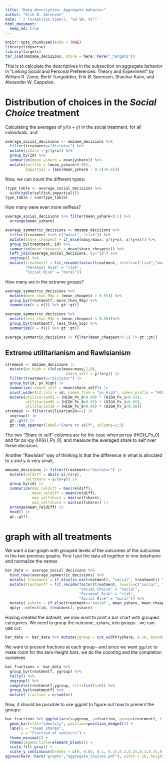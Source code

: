 ```yaml
---
title: "Data description: Aggregate behavior"
author: "Erik Ø. Sørensen"
date: '`r format(Sys.time(), "%d %B, %Y")`'
html_document:
  keep_md: true
---
```


```r
knitr::opts_chunk$set(echo = TRUE)
library(tidyverse)
library(targets)
tar_load(mmzame_decisions, store = here::here("_targets"))
```

This is to calculate the descriptives in the subsection on aggregate behavior in 
"Linking Social and Personal Preferences: Theory and Experiment" by William R. Zame, 
Bertil Tungodden, Erik Ø. Sørensen, Shachar Kariv, and Alexander W. Cappelen. 

# Distribution of choices in the *Social Choice* treatment

Calculating the averages of $y/(x+y)$ in the social treatment, for all individuals,
and 
```r
average_social_decisions <- mmzame_decisions %>% 
  filter(treatment=="dictator") %>%
  mutate(yshare = y/(y+x)) %>%
  group_by(id) %>%
  summarize(mean_yshare = mean(yshare)) %>%
  mutate(selfish = (mean_yshare>0.95),
         impartial = (abs(mean_yshare - 0.5)<0.05))
```

Now, we can count the different types:
```r
(type_table <- average_social_decisions %>% 
  with(table(selfish,impartial)))
type_table / sum(type_table)
```

How many were even more selfless? 
```r
average_social_decisions %>% filter(mean_yshare<0.5) %>%
  arrange(mean_yshare)
```


```r
average_symmetric_decisions <- mmzame_decisions %>% 
  filter(treatment %in% c("moral", "risk")) %>%
  mutate(share_cheapest = if_else(maxy>maxx, y/(y+x), x/(y+x))) %>%
  group_by(treatment, id) %>%
  summarize(mean_cheapest = mean(share_cheapest)) %>%
  left_join(average_social_decisions, by="id") %>%
  ungroup() %>%
  mutate(treatmentf = fct_recode(factor(treatment, levels=c("risk","moral")),
         "Personal Risk" = "risk",
         "Social Risk" = "moral"))
```


How many are in the extreme groups? 
```r
average_symmetric_decisions %>%
  mutate(more_than_95p = (mean_cheapest > 0.95)) %>% 
  group_by(treatmentf, more_than_95p) %>%
  summarize(n = n()) %>% gt::gt()
```
```r
average_symmetric_decisions %>%
  mutate(less_than_55p = (mean_cheapest < 0.55))%>% 
  group_by(treatmentf, less_than_55p) %>%
  summarize(n = n()) %>% gt::gt()
```

```r
average_symmetric_decisions |> filter(mean_cheapest<0.5) |> gt::gt()
```

## Extreme utilitarianism and Rawlsianism

```r
xtremesU <- mmzame_decisions |> 
  mutate(px_high = ifelse(maxx>maxy,1,0),
                           share_self = y/(x+y)) |>
  filter(treatment=="dictator") |>
  group_by(id, px_high) |>
  summarize( share_self = mean(share_self)) |>
  pivot_wider(id_cols = id, names_from = "px_high", names_prefix = "HIGH_Px_", values_from = share_self) |>
  mutate(utilitarian01 = (HIGH_Px_0>0.99) * (HIGH_Px_1<0.01),
         utilitarian05 = (HIGH_Px_0>0.95) * (HIGH_Px_1<0.05),
         utilitarian10 = (HIGH_Px_0>0.90) * (HIGH_Px_1<0.10))
xtremesU |> filter(utilitarian10==1) |> 
  ungroup() |> 
  gt::gt() |> 
  gt::tab_spanner(label="Share to self", columns=2:3)
```
The two "Share to self" columns are for the case when px<py (HIGH_Px_0) and for px>py (HIGH_Px_0),
and measure the averaged share to self over these decisions.


Another "Rawlsian" way of thinking is that the difference in what is allocated to x and y is very small,

```r
mmzame_decisions |> filter(treatment=="dictator") |>
  mutate(reldiff = abs(x-y)/(x+y),
         selfshare = y/(x+y)) |>
  group_by(id) |>
  summarize(max_reldiff = max(reldiff),
            mean_reldiff = mean(reldiff),
            max_selfshare = max(selfshare),
            min_selfshare = min(selfshare)) |>
  arrange(mean_reldiff) |>
  head() |> 
  gt::gt()
```





#  graph with all treatments

We want a bar-graph with grouped levels of the outcomes of the outcomes
in the two previous graphs. First I put the data all together in one dataframe
and normalize the names
```r
bar_data <- average_social_decisions %>% 
  bind_rows(average_symmetric_decisions) %>%
  mutate( treatment = if_else(is.na(treatment), "social", treatment)) %>%
  mutate(treatmentf = fct_recode(factor(treatment, levels=c("social", "risk","moral")),
                                 "Social Choice" = "social",
                                 "Personal Risk" = "risk",
                                 "Social Risk" = "moral")) %>%
  mutate( yshare = if_else(treatment=="social", mean_yshare, mean_cheapest)) %>%
  dplyr::select(id, treatmentf, yshare)
```

Having created the dataset, we now want to print a bar chart with grouped categories. We
need to group the outcome, `yshare`, into groups---we can use `cut`.

```r
bar_data <- bar_data %>% mutate(ygroup = cut_width(yshare, 0.10, boundary=1, closed="right"))
```
We want to present fractions at each group---and since we want `ggplot` to make room
for the zero-height bars, we do the counting and the completion ourselves
```r

bar_fractions <- bar_data %>% 
  group_by(treatmentf, ygroup) %>% 
  tally() %>%  
  ungroup() %>%
  complete(treatmentf,ygroup, fill=list(n=0)) %>%
  group_by(treatmentf) %>%
  mutate( fraction = n/sum(n))
```



Now, it should be possible to use ggplot to figure out how to present the groups:
```r
bar_fractions %>% ggplot(aes(x=ygroup, y=fraction, group=treatmentf, fill=treatmentf)) + 
  geom_bar(stat="identity", position=position_dodge2()) +
  labs(x = "Token shares",
       y = "Fraction of subjects") +
  theme_minimal() + 
  theme(legend.title=element_blank()) + 
  scale_fill_grey() +
  scale_y_continuous(breaks = c(0, 0.05, 0.1, 0.15,0.2,0.25,0.3,0.35,0.4,0.45,0.5))
ggsave(here::here("graphs","aggregate_choices.pdf"), width = 16, height = 10, units = "cm")
```


